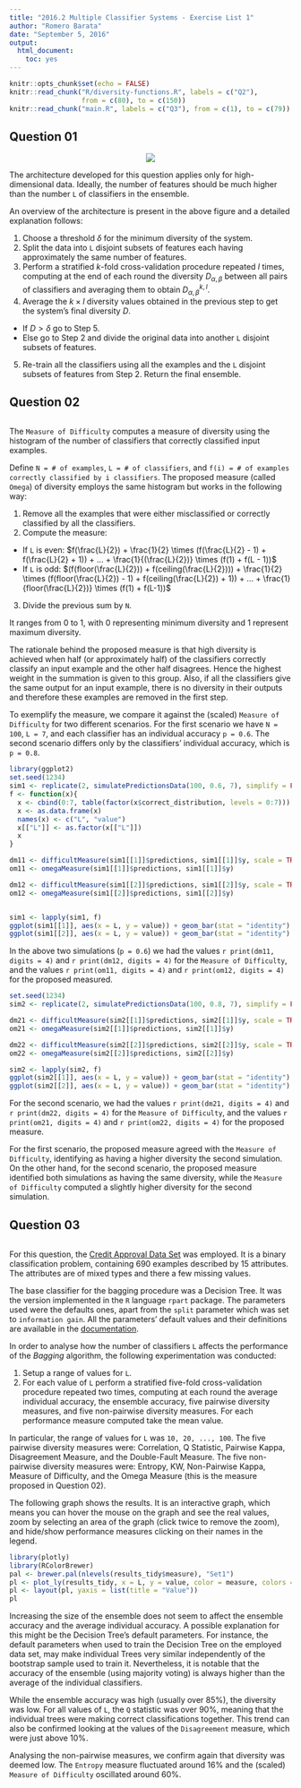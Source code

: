 ```yaml
---
title: "2016.2 Multiple Classifier Systems - Exercise List 1"
author: "Romero Barata"
date: "September 5, 2016"
output:
  html_document:
    toc: yes
---
```


```r
knitr::opts_chunk$set(echo = FALSE)
knitr::read_chunk("R/diversity-functions.R", labels = c("Q2"), 
                  from = c(80), to = c(150))
knitr::read_chunk("main.R", labels = c("Q3"), from = c(1), to = c(79))
```
## Question 01
<center>![](figures/q1_architecture.png)</center>

The architecture developed for this question applies only for high-dimensional data. Ideally, the number of features should be much higher than the number `L` of classifiers in the ensemble.

An overview of the architecture is present in the above figure and a detailed explanation follows:

1. Choose a threshold $\delta$ for the minimum diversity of the system.
2. Split the data into `L` disjoint subsets of features each having approximately the same number of features.
3. Perform a stratified $k$-fold cross-validation procedure repeated $l$ times, computing at the end of each round the diversity $D_{\alpha, \beta}$ between all pairs of classifiers and averaging them to obtain $D^{k, l}_{\alpha, \beta}$.
4. Average the $k \times l$ diversity values obtained in the previous step to get the system's final diversity $D$.
  + If $D > \delta$ go to Step 5.
  + Else go to Step 2 and divide the original data into another `L` disjoint subsets of features.
5. Re-train all the classifiers using all the examples and the `L` disjoint subsets of features from Step 2. Return the final ensemble.

## Question 02
```r
```
The `Measure of Difficulty` computes a measure of diversity using the histogram of the number of classifiers that correctly classified input examples. 

Define `N = # of examples`, `L = # of classifiers`, and `f(i) = # of examples correctly classified by i classifiers`. The proposed measure (called `Omega`) of diversity employs the same histogram but works in the following way:

1. Remove all the examples that were either misclassified or correctly classified by all the classifiers.
2. Compute the measure:
  + If `L` is even: $f(\frac{L}{2}) + \frac{1}{2} \times (f(\frac{L}{2} - 1) + f(\frac{L}{2} + 1)) + ... + \frac{1}{(\frac{L}{2})} \times (f(1) + f(L - 1))$
  + If `L` is odd: $(f(floor(\frac{L}{2})) + f(ceiling(\frac{L}{2}))) + \frac{1}{2} \times (f(floor(\frac{L}{2}) - 1) + f(ceiling(\frac{L}{2}) + 1)) + ... + \frac{1}{floor(\frac{L}{2})} \times (f(1) + f(L-1))$
3. Divide the previous sum by `N`.

It ranges from $0$ to $1$, with $0$ representing minimum diversity and $1$ represent maximum diversity.

The rationale behind the proposed measure is that high diversity is achieved when half (or approximately half) of the classifiers correctly classify an input example and the other half disagrees. Hence the highest weight in the summation is given to this group. Also, if all the classifiers give the same output for an input example, there is no diversity in their outputs and therefore these examples are removed in the first step.

To exemplify the measure, we compare it against the (scaled) `Measure of Difficulty` for two different scenarios. For the first scenario we have `N = 100`, `L = 7`, and each classifier has an individual accuracy `p = 0.6`. The second scenario differs only by the classifiers' individual accuracy, which is `p = 0.8`.

```r
library(ggplot2)
set.seed(1234)
sim1 <- replicate(2, simulatePredictionsData(100, 0.6, 7), simplify = FALSE)
f <- function(x){
  x <- cbind(0:7, table(factor(x$correct_distribution, levels = 0:7)))
  x <- as.data.frame(x)
  names(x) <- c("L", "value")
  x[["L"]] <- as.factor(x[["L"]])
  x
}

dm11 <- difficultMeasure(sim1[[1]]$predictions, sim1[[1]]$y, scale = TRUE)
om11 <- omegaMeasure(sim1[[1]]$predictions, sim1[[1]]$y)

dm12 <- difficultMeasure(sim1[[2]]$predictions, sim1[[2]]$y, scale = TRUE)
om12 <- omegaMeasure(sim1[[2]]$predictions, sim1[[2]]$y)


sim1 <- lapply(sim1, f)
ggplot(sim1[[1]], aes(x = L, y = value)) + geom_bar(stat = "identity") + theme_bw() + labs(x = "Number L correct", y = "Number of occurrences")
ggplot(sim1[[2]], aes(x = L, y = value)) + geom_bar(stat = "identity") + theme_bw() + labs(x = "Number L correct", y = "Number of occurrences")
```

In the above two simulations (`p = 0.6`) we had the values `r print(dm11, digits = 4)` and `r print(dm12, digits = 4)` for the `Measure of Difficulty`, and the values `r print(om11, digits = 4)` and `r print(om12, digits = 4)` for the proposed measured. 

```r
set.seed(1234)
sim2 <- replicate(2, simulatePredictionsData(100, 0.8, 7), simplify = FALSE)

dm21 <- difficultMeasure(sim2[[1]]$predictions, sim2[[1]]$y, scale = TRUE)
om21 <- omegaMeasure(sim2[[1]]$predictions, sim2[[1]]$y)

dm22 <- difficultMeasure(sim2[[2]]$predictions, sim2[[2]]$y, scale = TRUE)
om22 <- omegaMeasure(sim2[[2]]$predictions, sim2[[2]]$y)

sim2 <- lapply(sim2, f)
ggplot(sim2[[1]], aes(x = L, y = value)) + geom_bar(stat = "identity") + theme_bw() + labs(x = "Number L correct", y = "Number of occurrences")
ggplot(sim2[[2]], aes(x = L, y = value)) + geom_bar(stat = "identity") + theme_bw() + labs(x = "Number L correct", y = "Number of occurrences")
```

For the second scenario, we had the values `r print(dm21, digits = 4)` and `r print(dm22, digits = 4)` for the `Measure of Difficulty`, and the values `r print(om21, digits = 4)` and `r print(om22, digits = 4)` for the proposed measure.

For the first scenario, the proposed measure agreed with the `Measure of Difficulty`, identifying as having a higher diversity the second simulation. On the other hand, for the second scenario, the proposed measure identified both simulations as having the same diversity, while the `Measure of Difficulty` computed a slightly higher diversity for the second simulation.

## Question 03
```r
```
For this question, the [Credit Approval Data Set](http://archive.ics.uci.edu/ml/datasets/Credit+Approval) was employed. It is a binary classification problem, containing $690$ examples described by $15$ attributes. The attributes are of mixed types and there a few missing values.

The base classifier for the bagging procedure was a Decision Tree. It was the version implemented in the `R` language `rpart` package. The parameters used were the defaults ones, apart from the `split` parameter which was set to `information gain`. All the parameters' default values and their definitions are available in the [documentation](https://cran.r-project.org/web/packages/rpart/rpart.pdf).

In order to analyse how the number of classifiers `L` affects the performance of the _Bagging_ algorithm, the following experimentation was conducted:

1. Setup a range of values for `L`.
2. For each value of `L` perform a stratified five-fold cross-validation procedure repeated two times, computing at each round the average individual accuracy, the ensemble accuracy, five pairwise diversity measures, and five non-pairwise diversity measures. For each performance measure computed take the mean value.

In particular, the range of values for `L` was `10, 20, ..., 100`. The five pairwise diversity measures were: Correlation, Q Statistic, Pairwise Kappa, Disagreement Measure, and the Double-Fault Measure. The five non-pairwise diversity measures were: Entropy, KW, Non-Pairwise Kappa, Measure of Difficulty, and the Omega Measure (this is the measure proposed in Question 02).

The following graph shows the results. It is an interactive graph, which means you can hover the mouse on the graph and see the real values, zoom by selecting an area of the graph (click twice to remove the zoom), and hide/show performance measures clicking on their names in the legend.

```r
library(plotly)
library(RColorBrewer)
pal <- brewer.pal(nlevels(results_tidy$measure), "Set1")
pl <- plot_ly(results_tidy, x = L, y = value, color = measure, colors = pal)
pl <- layout(pl, yaxis = list(title = "Value"))
pl
```

Increasing the size of the ensemble does not seem to affect the ensemble accuracy and the average individual accuracy. A possible explanation for this might be the Decision Tree's default parameters. For instance, the default parameters when used to train the Decision Tree on the employed data set, may make individual Trees very similar independently of the bootstrap sample used to train it. Nevertheless, it is notable that the accuracy of the ensemble (using majority voting) is always higher than the average of the individual classifiers.

While the ensemble accuracy was high (usually over $85\%$), the diversity was low. For all values of `L`, the `Q` statistic was over $90\%$, meaning that the individual trees were making correct classifications together. This trend can also be confirmed looking at the values of the `Disagreement` measure, which were just above $10\%$.

Analysing the non-pairwise measures, we confirm again that diversity was deemed low. The `Entropy` measure fluctuated around $16\%$ and the (scaled) `Measure of Difficulty` oscillated around $60\%$.